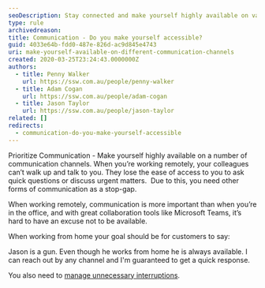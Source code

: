 ```yaml
---
seoDescription: Stay connected and make yourself highly available on various communication channels to ensure seamless collaboration while working remotely.
type: rule
archivedreason:
title: Communication - Do you make yourself accessible?
guid: 4033e64b-fdd0-487e-826d-ac9d845e4743
uri: make-yourself-available-on-different-communication-channels
created: 2020-03-25T23:24:43.0000000Z
authors:
  - title: Penny Walker
    url: https://ssw.com.au/people/penny-walker
  - title: Adam Cogan
    url: https://ssw.com.au/people/adam-cogan
  - title: Jason Taylor
    url: https://ssw.com.au/people/jason-taylor
related: []
redirects:
  - communication-do-you-make-yourself-accessible
---
```


Prioritize Communication - Make yourself highly available on a number of communication channels.
When you’re working remotely, your colleagues can’t walk up and talk to you. They lose the ease of access to you to ask quick questions or discuss urgent matters.  Due to this, you need other forms of communication as a stop-gap.

When working remotely, communication is more important than when you’re in the office, and with great collaboration tools like Microsoft Teams, it’s hard to have an excuse not to be available.

When working from home your goal should be for customers to say:

Jason is a gun. Even though he works from home he is always available. I can reach out by any channel and I'm guaranteed to get a quick response.

You also need to [manage unnecessary interruptions](/avoid-sending-unnecessary-messages).